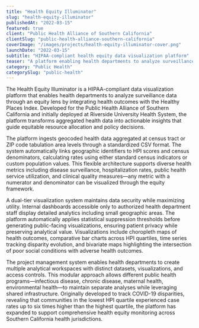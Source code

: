 ```yaml
---
title: "Health Equity Illuminator"
slug: "health-equity-illuminator"
publishedAt: "2022-03-15"
featured: true
client: "Public Health Alliance of Southern California"
clientSlug: "public-health-alliance-southern-california"
coverImage: "/images/projects/health-equity-illuminator-cover.png"
launchDate: "2022-03-15"
subtitle: "HIPAA-compliant health equity data visualization platform"
teaser: "A platform enabling health departments to analyze surveillance data through an equity lens by integrating health outcomes with the Healthy Places Index"
category: "Public Health"
categorySlug: "public-health"
---
```


The Health Equity Illuminator is a HIPAA-compliant data visualization platform that enables health departments to analyze surveillance data through an equity lens by integrating health outcomes with the Healthy Places Index. Developed for the Public Health Alliance of Southern California and initially deployed at Riverside University Health System, the platform transforms aggregated health data into actionable insights that guide equitable resource allocation and policy decisions.

The platform ingests geocoded health data aggregated at census tract or ZIP code tabulation area levels through a standardized CSV format. The system automatically links geographic identifiers to HPI scores and census denominators, calculating rates using either standard census indicators or custom population values. This flexible architecture supports diverse health metrics including disease surveillance, hospitalization rates, public health service utilization, and clinical quality measures—any metric with a numerator and denominator can be visualized through the equity framework.

A dual-tier visualization system maintains data security while maximizing utility. Internal dashboards accessible only to authorized health department staff display detailed analytics including small geographic areas. The platform automatically applies statistical suppression thresholds before generating public-facing visualizations, ensuring patient privacy while preserving analytical value. Visualizations include choropleth maps of health outcomes, comparative bar charts across HPI quartiles, time series tracking disparity evolution, and bivariate maps highlighting the intersection of poor social conditions with adverse health outcomes.

The project management system enables health departments to create multiple analytical workspaces with distinct datasets, visualizations, and access controls. This modular approach allows different public health programs—infectious disease, chronic disease, maternal health, environmental health—to maintain separate analyses while leveraging shared infrastructure. Originally developed to track COVID-19 disparities, revealing that communities in the lowest HPI quartile experienced case rates up to six times higher than the highest quartile, the platform has expanded to support comprehensive health equity monitoring across Southern California health jurisdictions.
